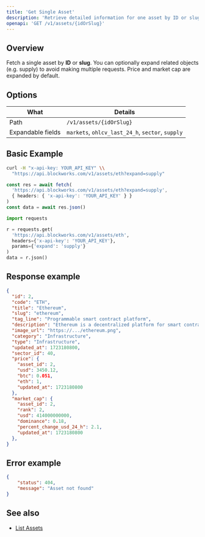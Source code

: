 ```yaml
---
title: 'Get Single Asset'
description: 'Retrieve detailed information for one asset by ID or slug'
openapi: 'GET /v1/assets/{idOrSlug}'
---
```



## Overview

Fetch a single asset by **ID** or **slug**. You can optionally expand related objects (e.g. supply) to avoid making multiple requests. Price and market cap are expanded by default.

## Options

| What | Details |
| - | - |
| Path | `/v1/assets/{idOrSlug}` |
| Expandable fields | `markets`, `ohlcv_last_24_h`, `sector`, `supply` |

## Basic Example

<CodeGroup>

```bash cURL
curl -H "x-api-key: YOUR_API_KEY" \\
  "https://api.blockworks.com/v1/assets/eth?expand=supply"
```

```typescript TypeScript
const res = await fetch(
  'https://api.blockworks.com/v1/assets/eth?expand=supply',
  { headers: { 'x-api-key': 'YOUR_API_KEY' } }
)
const data = await res.json()
```

```python Python
import requests

r = requests.get(
  'https://api.blockworks.com/v1/assets/eth',
  headers={'x-api-key': 'YOUR_API_KEY'},
  params={'expand': 'supply'}
)
data = r.json()
```

</CodeGroup>

## Response example

```json
{
  "id": 2,
  "code": "ETH",
  "title": "Ethereum",
  "slug": "ethereum",
  "tag_line": "Programmable smart contract platform",
  "description": "Ethereum is a decentralized platform for smart contracts...",
  "image_url": "https://.../ethereum.png",
  "category": "Infrastructure",
  "type": "Infrastructure",
  "updated_at": 1723180800,
  "sector_id": 40,
  "price": {
    "asset_id": 2,
    "usd": 3450.12,
    "btc": 0.051,
    "eth": 1,
    "updated_at": 1723180800
  },
  "market_cap": {
    "asset_id": 2,
    "rank": 2,
    "usd": 414000000000,
    "dominance": 0.18,
    "percent_change_usd_24_h": 2.1,
    "updated_at": 1723180800
  },
}
```

## Error example

```json
{
    "status": 404,
    "message": "Asset not found"
}
```

## See also

- [List Assets](/api-reference/assets/list)
